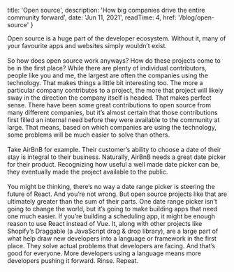 
  title: 'Open source',
  description: 'How big companies drive the entire community forward',
  date: 'Jun 11, 2021',
  readTime: 4,
  href: '/blog/open-source'
}


<div className="flex flex-col">
  Open source is a huge part of the developer ecosystem. Without it, many of your favourite apps and websites simply wouldn’t exist.
  <br/>
  <br/>
  So how does open source work anyways? How do these projects come to be in the first place? While there are plenty of individual contributors, people like you and me, the largest are often the companies using the technology. That makes things a little bit interesting too. The more a particular company contributes to a project, the more that project will likely sway in the direction the company itself is headed. That makes perfect sense. There have been some great contributions to open source from many different companies, but it’s almost certain that those contributions first filled an internal need before they were available to the community at large. That means, based on which companies are using the technology, some problems will be much easier to solve than others.
  <br/>
  <br/>
  Take AirBnB for example. Their customer’s ability to choose a date of their stay is integral to their business. Naturally, AirBnB needs a great date picker for their product. Recognizing how useful a well made date picker can be, they eventually made the project available to the public.
  <br/>
  <br/>
  You might be thinking, there’s no way a date range picker is steering the future of React. And you’re not wrong. But open source projects like that are ultimately greater than the sum of their parts. One date range picker isn’t going to change the world, but it’s going to make building apps that need one much easier. If you’re building a scheduling app, it might be enough reason to use React instead of Vue. It, along with other projects like Shopify’s Draggable (a JavaScript drag & drop library), are a large part of what help draw new developers into a language or framework in the first place. They solve actual problems that developers are facing. And that’s good for everyone. More developers using a language means more developers pushing it forward. Rinse. Repeat.
</div>